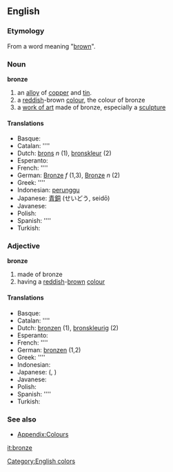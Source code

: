 ==English==
===Etymology===
From a word meaning "[[brown]]".

===Noun===
'''bronze'''
#an [[alloy]] of [[copper]] and [[tin]].
#a [[red]]dish-brown [[color|colour]], the colour of bronze
#a [[work of art]] made of bronze, especially a [[sculpture]]

====Translations====
*Basque: [[]]
*Catalan: [[]] ''''
*Dutch: [[brons]] ''n'' (1), [[bronskleur]] (2)
*Esperanto: [[]]
*French: [[]] ''''
*German: [[Bronze]] ''f'' (1,3), [[Bronze]] ''n'' (2)
*Greek: [[]] ''''
*Indonesian: [[perunggu]]
*Japanese: [[青銅]] (せいどう, seidō)
*Javanese: [[]]
*Polish: [[]]
*Spanish: [[]] ''''
*Turkish: [[]]

===Adjective===
'''bronze'''
#made of bronze
#having a [[reddish]]-[[brown]] [[colour]]

====Translations====
*Basque: [[]]
*Catalan: [[]] ''''
*Dutch: [[bronzen]] (1), [[bronskleurig]] (2)
*Esperanto: [[]]
*French: [[]] ''''
*German: [[bronzen]] (1,2)
*Greek: [[]] ''''
*Indonesian: [[]]
*Japanese: [[]] (, )
*Javanese: [[]]
*Polish: [[]]
*Spanish: [[]] ''''
*Turkish: [[]]

===See also===
*[[Wiktionary_Appendix:Colours|Appendix:Colours]]

[[Category:English colors]]

[[it:bronze]]